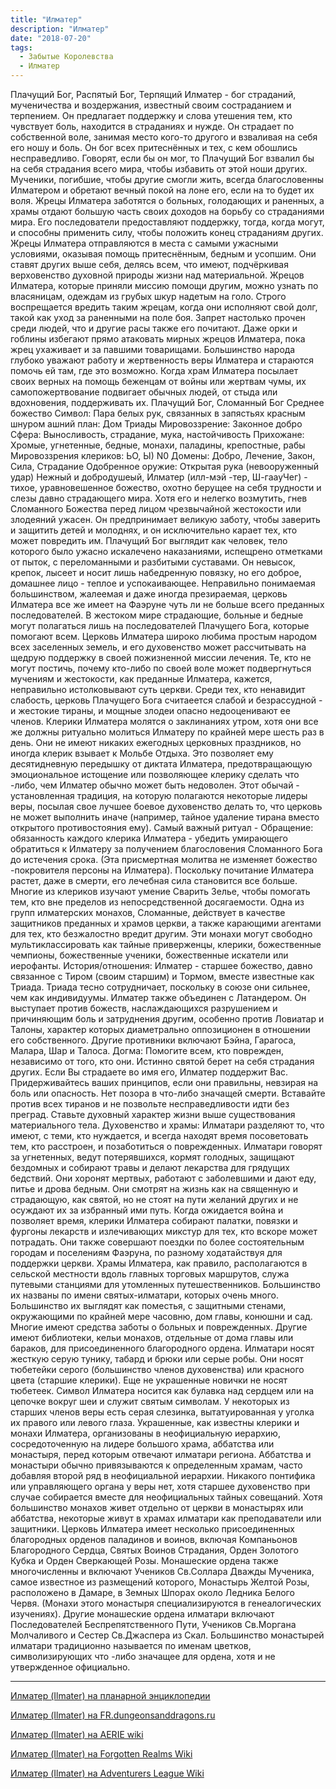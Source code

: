 ```yaml
---
title: "Илматер"
description: "Илматер"
date: "2018-07-20"
tags: 
  - Забытые Королевства
  - Илматер
---
```


Плачущий Бог, Распятый Бог, Терпящий Илматер - бог страданий, мученичества и воздержания, известный своим состраданием и терпением. Он предлагает поддержку и слова утешения тем, кто чувствует боль, находится в страданиях и нужде. Он страдает по собственной воле, занимая место кого-то другого и взваливая на себя его ношу и боль. Он бог всех притеснённых и тех, с кем обошлись несправедливо. Говорят, если бы он мог, то Плачущий Бог взвалил бы на себя страдания всего мира, чтобы избавить от этой ноши других. Мученики, погибшие, чтобы другие смогли жить, всегда благословенны Илматером и обретают вечный покой на лоне его, если на то будет их воля. Жрецы Илматера заботятся о больных, голодающих и раненных, а храмы отдают большую часть своих доходов на борьбу со страданиями мира. Его последователи предоставляют поддержку, тогда, когда могут, и способны применить силу, чтобы положить конец страданиям других. Жрецы Илматера отправляются в места с самыми ужасными условиями, оказывая помощь притеснённым, бедным и усопшим. Они ставят других выше себя, делясь всем, что имеют, подчёркивая верховенство духовной природы жизни над материальной. Жрецов Илматера, которые приняли миссию помощи другим, можно узнать по власяницам, одеждам из грубых шкур надетым на голо. Строго воспрещается вредить таким жрецам, когда они исполняют свой долг, такой как уход за раненными на поле боя. Запрет настолько прочен среди людей, что и другие расы также его почитают. Даже орки и гоблины избегают прямо атаковать мирных жрецов Илматера, пока жрец ухаживает и за павшими товарищами. Большинство народа глубоко уважают работу и жертвенность веры Илматера и стараются помочь ей там, где это возможно. Когда храм Илматера посылает своих верных на помощь беженцам от войны или жертвам чумы, их самопожертвование подвигает обычных людей, от стыда или вдохновения, поддерживать их. Плачущий Бог, Сломанный Бог Среднее божество Символ: Пара белых рук, связанных в запястьях красным шнуром ашний план: Дом Триады Мировоззрение: Законное добро Сфера: Выносливость, страдание, мука, настойчивость Прихожане: Хромые, угнетенные, бедные, монахи, паладины, крепостные, рабы Мировоззрения клериков: ЬО, Ы) N0 Домены: Добро, Лечение, Закон, Сила, Страдание Одобренное оружие: Открытая рука (невооруженный удар) Нежный и добродушеый, Илматер (илл-мэй -тер, Ш-гаауЧег) - тихое, уравновешенное божество, охотно берущее на себя трудности и слезы давно страдающего мира. Хотя его и нелегко возмутить, гнев Сломанного Божества перед лицом чрезвычайной жестокости или злодеяний ужасен. Он предпринимает великую заботу, чтобы заверить и защитить детей и молоднях, и он исключительно карает тех, кто может повредить им. Плачущий Бог выглядит как человек, тело которого было ужасно искалечено наказаниями, испещрено отметками от пыток, с переломанными и разбитыми суставами. Он невысок, крепок, лысеет и носит лишь набедренную повязку, но его доброе, домашнее лицо - теплое и успокаивающее. Неправильно понимаемая большинством, жалеемая и даже иногда презираемая, церковь Илматера все же имеет на Фаэруне чуть ли не больше всего преданных последователей. В жестоком мире страдающие, больные и бедные могут полагаться лишь на последователей Плачущего Бога, которые помогают всем. Церковь Илматера широко любима простым народом всех заселенных земель, и его духовенство может рассчитывать на щедрую поддержку в своей пожизненной миссии лечения. Те, кто не могут постичь, почему кто-либо по своей воле может подвергнуться мучениям и жестокости, как преданные Илматера, кажется, неправильно истолковывают суть церкви. Среди тех, кто ненавидит слабость, церковь Плачущего Бога считаеется слабой и безрассудной - и жестокие тираны, и мощные злодеи опасно недооценивают ее членов. Клерики Илматера молятся о заклинаниях утром, хотя они все же должны ритуально молиться Илматеру по крайней мере шесть раз в день. Они не имеют никаких ежегодных церковных праздников, но иногда клерик взывает к Мольбе Отдыха. Это позволяет ему десятидневную передышку от диктата Илматера, предотвращающую эмоциональное истощение или позволяющее клерику сделать что -либо, чем Илматер обычно может быть недоволен. Этот обычай - установленная традиция, на которую полагаются некоторые лидеры веры, посылая свое лучшее боевое духовенство делать то, что церковь не может выполнить иначе (например, тайное удаление тирана вместо открытого противостояния ему). Самый важный ритуал - Обращение: обязанность каждого клерика Илматера - убедить умирающего обратиться к Илматеру за получением благословения Сломанного Бога до истечения срока. (Эта присмертная молитва не изменяет божество -покровителя персоны на Илматера). Поскольку почитание Илматера растет, даже в смерти, его лечебная сила становится все больше. Многие из клериков изучают умение Сварить Зелье, чтобы помогать тем, кто вне пределов из непосредственной досягаемости. Одна из групп илматерских монахов, Сломанные, действует в качестве защитников преданных и храмов церкви, а также карающими агентами для тех, кто безжалостно вредит другим. Эти монахи могут свободно мультиклассировать как тайные приверженцы, клерики, божественные чемпионы, божественные ученики, божественные искатели или иерофанты. История/отношения: Илматер - старшее божество, давно связанное с Тиром (своим старшим) и Тормом, вместе известные как Триада. Триада тесно сотрудничает, поскольку в союзе они сильнее, чем как индивидуумы. Илматер также объединен с Латандером. Он выступает против божеств, наслаждающихся разрушением и причиняющим боль и затруднения другим, особенно против Ловиатар и Талоны, характер которых диаметрально оппозиционен в отношении его собственного. Другие противники включают Бэйна, Гарагоса, Малара, Шар и Талоса. Догма: Помогите всем, кто поврежден, независимо от того, кто они. Истинно святой берет на себя страдания других. Если Вы страдаете во имя его, Илматер поддержит Вас. Придерживайтесь ваших принципов, если они правильны, невзирая на боль или опасность. Нет позора в что-либо значащей смерти. Вставайте против всех тиранов и не позвольте несправедливости идти без преград. Ставьте духовный характер жизни выше существования материального тела. Духовенство и храмы: Илматари разделяют то, что имеют, с теми, кто нуждается, и всегда находят время посоветовать тем, кто расстроен, и позаботиться о поврежденных. Илматари говорят за угнетенных, ведут потерявшихся, кормят голодных, защищают бездомных и собирают травы и делают лекарства для грядущих бедствий. Они хоронят мертвых, работают с заболевшими и дают еду, питье и дрова бедным. Они смотрят на жизнь как на священную и страдающую, как святой, но не стоят на пути желаний других и не осуждают их за избранный ими путь. Когда ожидается война и позволяет время, клерики Илматера собирают палатки, повязки и фургоны лекарств и излечивающих микстур для тех, кто вскоре может потрадать. Они также совершают поездки по более состоятельным городам и поселениям Фаэруна, по разному ходатайствуя для поддержки церкви. Храмы Илматера, как правило, располагаются в сельской местности вдоль главных торговых маршрутов, служа путевыми станциями для утомленных путешественников. Большинство их названы по имени святых-илматари, которых очень много. Большинство их выглядят как поместья, с защитными стенами, окружающими по крайней мере часовню, дом главы, конюшни и сад. Многие имеют средства заботы о больных и поврежденных. Другие имеют библиотеки, кельи монахов, отдельные от дома главы или бараков, для присоединенного благородного ордена. Илматари носят жесткую серую тунику, табард и брюки или серые робы. Они носят тюбетейки серого (большинство членов духовенства) или красного цвета (старшие клерики). Еще не украшенные новички не носят тюбетеек. Символ Илматера носится как булавка над сердцем или на цепочке вокруг шеи и служит святым символам. У некоторых из старших членов веры есть серая слезинка, вытатуированная у уголка их правого или левого глаза. Украшенные, как известны клерики и монахи Илматера, организованы в неофициальную иерархию, сосредоточенную на лидере большого храма, аббатства или монастыря, перед которым отвечают илматари региона. Аббатства и монастыри обычно привязываются к определенным храмам, часто добавляя второй ряд в неофициальной иерархии. Никакого понтифика или управляющего органа у веры нет, хотя старшее духовенство при случае собирается вместе для неофициальных тайных совещаний. Хотя большинство монахов живет отдельно от церкви в монастырях или аббатства, некоторые живут в храмах илматари как преподаватели или защитники. Церковь Илматера имеет несколько присоединенных благородных орденов паладинов и воинов, включая Компаньонов Благородного Сердца, Святых Воинов Страдания, Орден Золотого Кубка и Орден Сверкающей Розы. Монашеские ордена также многочисленны и включают Учеников Св.Соллара Дважды Мученика, самое известное из размещений которого, Монастырь Желтой Розы, расположено в Дамаре, в Земных Шпорах около Ледника Белого Червя. (Монахи этого монастыря специализируются в генеалогических изучениях). Другие монашеские ордена илматари включают Последователей Беспрепятственного Пути, Учеников Св.Моргана Молчаливого и Сестер Св.Джаспера из Скал. Большинство монастырей илматари традиционно называется по именам цветков, символизирующих что -либо значащее для ордена, хотя и не утвержденное официально.

* * *

[Илматер (Ilmater) на планарной энциклопедии](http://ru.dnd.wikia.com/wiki/Илматер) 

[Илматер (Ilmater) на FR.dungeonsanddragons.ru](http://fr.dungeonsanddragons.ru/index.php?option=com_content&task=view&id=186) 

[Илматер (Ilmater) на AERIE wiki](http://wiki.aerie.ru/wiki/Илматер) 

[Илматер (Ilmater) на Forgotten Realms Wiki](https://forgottenrealms.wikia.com/wiki/Ilmater) 

[Илматер (Ilmater) на Adventurers League Wiki](https://forgottenrealms.wikia.com/wiki/Ilmater)
